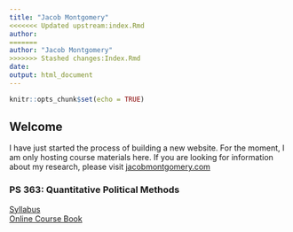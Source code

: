 ```yaml
---
title: "Jacob Montgomery"
<<<<<<< Updated upstream:index.Rmd
author:
=======
author: "Jacob Montgomery"
>>>>>>> Stashed changes:Index.Rmd
date: 
output: html_document
---
```


```r
knitr::opts_chunk$set(echo = TRUE)
```

## Welcome

I have just started the process of building a new website. For the moment, I am only hosting course materials here.  If you are looking for information about my research, please visit [jacobmontgomery.com](http://www.jacobmontgomery.com)

### PS 363: Quantitative Political Methods

[Syllabus](https://jmontgomery.github.io/PS363Syllabus/Syllabus.html)  
[Online Course Book](http://jmontgomery.github.io/PS363CourseBook/)


